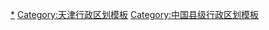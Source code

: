 [[Category:天津区县|*]]
[[Category:天津行政区划模板|Category:天津行政区划模板]]
[[Category:中国县级行政区划模板|Category:中国县级行政区划模板]]